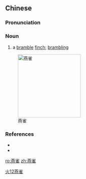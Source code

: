 ==Chinese==
{{zh-forms}}

===Pronunciation===
{{zh-pron
|m=yànquè
|mn=iàn-chhiok
|cat=n
}}

===Noun===
{{zh-noun}}

# a [[bramble]] [[finch]]; [[brambling]]

[[Image:Fringilla montifringilla 2 (Marek Szczepanek).jpg|200px|thumb|right|燕雀]]

===References===
* {{pedialite|燕雀|lang=zh}}
* {{pedialite|brambling}}

[[Category:zh:Birds|火12燕雀]]

[[ro:燕雀]]
[[zh:燕雀]]